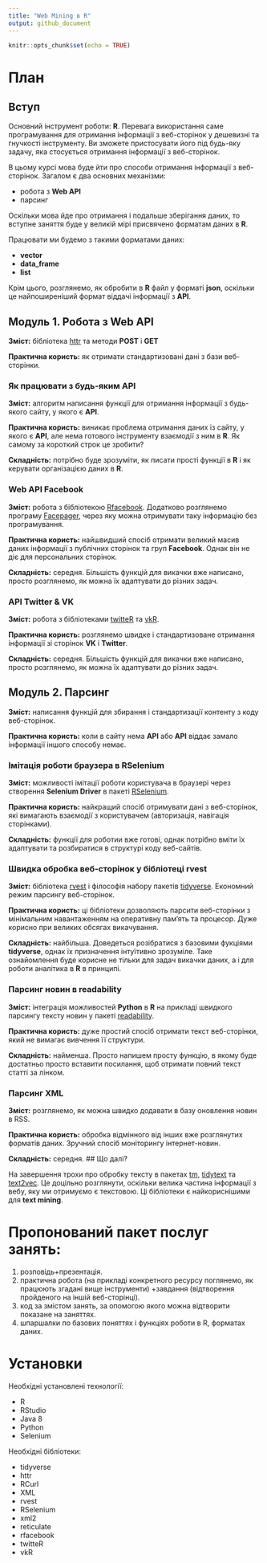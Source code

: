 ```yaml
---
title: "Web Mining в R"
output: github_document
---
```


```r
knitr::opts_chunk$set(echo = TRUE)
```
# План
## Вступ

Основний інструмент роботи: **R**. Перевага використання саме програмування для отримання інформації з веб-сторінок у дешевизні та гнучкості інструменту. Ви зможете пристосувати його під будь-яку задачу, яка стосується отримання інформації з веб-сторінок.

В цьому курсі мова буде йти про способи отримання інформації з веб-сторінок. Загалом є два основних механізми: 

* робота з **Web API**
* парсинг

Оскільки мова йде про отримання і подальше зберігання даних, то вступне заняття буде у великій мірі присвячено форматам даних в **R**.

Працювати ми будемо з такими форматами даних:

* **vector**
* **data_frame**
* **list**

Крім цього, розглянемо, як обробити в **R** файл у форматі **json**, оскільки це найпоширеніший формат віддачі інформації з **API**.

## Модуль 1. Робота з Web API

**Зміст:** бібліотека [httr](!https://github.com/r-lib/httr) та методи **POST** і **GET**

**Практична користь:** як отримати стандартизовані дані з бази веб-сторінки.

### Як працювати з будь-яким API

**Зміст:** алгоритм написання функції для отримання інформації з будь-якого сайту, у якого є **API**.

**Практична користь:** виникає проблема отримання даних із сайту, у якого є **API**, але нема готового інструменту взаємодії з ним в **R**. Як самому за короткий строк це зробити?

**Складність:** потрібно буде зрозуміти, як писати прості функції в **R** і як керувати організацією даних в **R**. 

### Web API Facebook

**Зміст:** робота з бібліотекою [Rfacebook](!https://github.com/pablobarbera/Rfacebook). Додатково розглянемо програму [Facepager](https://github.com/strohne/Facepager/releases), через яку можна отримувати таку інформацію без програмування.

**Практична користь:** найшвидший спосіб отримати великий масив даних інформації з публічних сторінок та груп **Facebook**. Однак він не діє для персональних сторінок.

**Складність:** середня. Більшість функцій для викачки вже написано, просто розглянемо, як можна їх адаптувати до різних задач.

### API Twitter & VK

**Зміст:** робота з бібліотеками [twitteR](!https://cran.r-project.org/web/packages/twitteR/twitteR.pdf) та [vkR](!https://github.com/Dementiy/vkR).

**Практична користь:** розглянемо швидке і стандартизоване отримання інформації зі сторінок **VK** i **Twitter**.

**Складність:** середня. Більшість функцій для викачки вже написано, просто розглянемо, як можна їх адаптувати до різних задач.

## Модуль 2. Парсинг

**Зміст:** написання функцій для збирання і стандартизації контенту з коду веб-сторінок.

**Практична користь:** коли в сайту нема **API** або **API** віддає замало інформації іншого способу немає.

### Імітація роботи браузера в RSelenium

**Зміст:** можливості імітації роботи користувача в браузері через створення **Selenium Driver** в пакеті [RSelenium](!http://ropensci.github.io/RSelenium/).

**Практична користь:** найкращий спосіб отримувати дані з веб-сторінок, які вимагають взаємодії з користувачем (авторизація, навігація сторінками).

**Складність:** функції для роботии вже готові, однак потрібно вміти їх адаптувати та розбиратися в структурі коду веб-сайтів.

### Швидка обробка веб-сторінок у бібліотеці rvest

**Зміст:** бібліотека [rvest](!https://github.com/hadley/rvest) і філософія набору пакетів [tidyverse](!http://www.tidyverse.org/packages/). Економний режим парсингу веб-сторінок.

**Практична користь:** ці бібліотеки дозволяють парсити веб-сторінки з мінімальним навантаженням на оперативну пам'ять та процесор. Дуже корисно при великих обсягах викачування.

**Складність:** найбільша. Доведеться розібратися з базовими фукціями **tidyverse**, однак їх призначення інтуїтивно зрозуміле. Таке ознайомлення буде корисне не тільки для задач викачки даних, а і для роботи аналітика в **R** в принципі.

### Парсинг новин в readability

**Зміст:** інтеграція можливостей **Python** в **R** на прикладі швидкого парсингу тексту новин у пакеті [readability](!https://github.com/buriy/python-readability).

**Практична користь:** дуже простий спосіб отримати текст веб-сторінки, який не вимагає вивчення її структури.

**Складність:** найменша. Просто напишем просту функцію, в якому буде достатньо просто вставити посилання, щоб отримати повний текст статті за лінком.

### Парсинг XML

**Зміст:** розглянемо, як можна швидко додавати в базу оновлення новин в RSS.

**Практична користь:** обробка відмінного від інших вже розглянутих форматів даних. Зручний спосіб моніторингу інтернет-новин.

**Складність:** середня.
## Що далі?

На завершення трохи про обробку тексту в пакетах [tm](!https://cran.r-project.org/web/packages/tm/vignettes/tm.pdf), [tidytext](!tidytextmining.com) та [text2vec](!http://text2vec.org/). Це доцільно розглянути, оскільки велика частина інформації з вебу, яку ми отримуємо є текстовою. Ці бібліотеки є найкориснішими для **text mining**.

# Пропонований пакет послуг занять:
1) розповідь+презентація.
2) практична робота (на прикладі конкретного ресурсу поглянемо, як працюють згадані вище інструменти) +завдання (відтворення пройденого на іншій веб-сторінці).
3) код за змістом занять, за опомогою якого можна відтворити показане на заняттях.
4) шпаршалки по базових поняттях і функціях роботи в R, форматах даних.

# Установки

Необхідні установлені технології:

* R
* RStudio
* Java 8
* Python
* Selenium

Необхідні бібліотеки:

* tidyverse
* httr
* RCurl
* XML
* rvest
* RSelenium
* xml2
* reticulate
* rfacebook
* twitteR
* vkR
